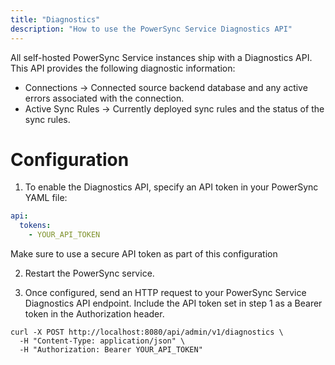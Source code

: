 ```yaml
---
title: "Diagnostics"
description: "How to use the PowerSync Service Diagnostics API"
---
```


All self-hosted PowerSync Service instances ship with a Diagnostics API.
This API provides the following diagnostic information:

- Connections → Connected source backend database and any active errors associated with the connection.
- Active Sync Rules → Currently deployed sync rules and the status of the sync rules.

# Configuration

1. To enable the Diagnostics API, specify an API token in your PowerSync YAML file:

```yaml powersync.yaml
api:
  tokens:
    - YOUR_API_TOKEN
```
<Warning>Make sure to use a secure API token as part of this configuration</Warning>

2. Restart the PowerSync service.

3. Once configured, send an HTTP request to your PowerSync Service Diagnostics API endpoint. Include the API token set in step 1 as a Bearer token in the Authorization header.

```shell
curl -X POST http://localhost:8080/api/admin/v1/diagnostics \
  -H "Content-Type: application/json" \
  -H "Authorization: Bearer YOUR_API_TOKEN"
```
